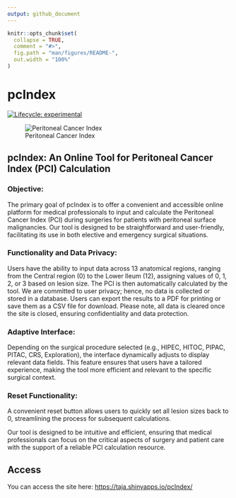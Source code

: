 ```yaml
---
output: github_document
---
```


<!-- README.md is generated from README.Rmd. Please edit that file -->

```r
knitr::opts_chunk$set(
  collapse = TRUE,
  comment = "#>",
  fig.path = "man/figures/README-",
  out.width = "100%"
)
```

# pcIndex

<!-- badges: start -->
[![Lifecycle: experimental](https://img.shields.io/badge/lifecycle-experimental-orange.svg)](https://lifecycle.r-lib.org/articles/stages.html#experimental)
<!-- badges: end -->

![Peritoneal Cancer Index](inst/app/www/pci_score_transparent_torso.png)

## pcIndex: An Online Tool for Peritoneal Cancer Index (PCI) Calculation

### Objective: 
The primary goal of pcIndex is to offer a convenient and accessible online platform for medical professionals to input and calculate the Peritoneal Cancer Index (PCI) during surgeries for patients with peritoneal surface malignancies. Our tool is designed to be straightforward and user-friendly, facilitating its use in both elective and emergency surgical situations.

### Functionality and Data Privacy: 
Users have the ability to input data across 13 anatomical regions, ranging from the Central region (0) to the Lower Ileum (12), assigning values of 0, 1, 2, or 3 based on lesion size. The PCI is then automatically calculated by the tool. We are committed to user privacy; hence, no data is collected or stored in a database. Users can export the results to a PDF for printing or save them as a CSV file for download. Please note, all data is cleared once the site is closed, ensuring confidentiality and data protection.

### Adaptive Interface: 
Depending on the surgical procedure selected (e.g., HIPEC, HITOC, PIPAC, PITAC, CRS, Exploration), the interface dynamically adjusts to display relevant data fields. This feature ensures that users have a tailored experience, making the tool more efficient and relevant to the specific surgical context.

### Reset Functionality: 
A convenient reset button allows users to quickly set all lesion sizes back to 0, streamlining the process for subsequent calculations.

Our tool is designed to be intuitive and efficient, ensuring that medical professionals can focus on the critical aspects of surgery and patient care with the support of a reliable PCI calculation resource.


## Access

You can access the site here: <https://taja.shinyapps.io/pcIndex/> 


